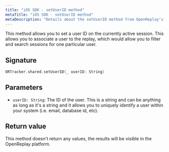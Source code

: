 ```yaml
---
title: "iOS SDK - setUserID method"
metaTitle: "iOS SDK - setUserID method"
metaDescription: "Details about the setUserID method from OpenReplay's iOS SDK"
---
```


This method allows you to set a user ID on the currently active session. This allows you to associate a user to the replay, which would allow you to filter and search sessions for one particular user.

## Signature
```swift
ORTracker.shared.setUserID(_ userID: String)
```

## Parameters

- `userID: String`: The ID of the user. This is a string and can be anything as long as it's a string and it allows you to uniquely identify a user within your system (i.e. email, database id, etc).

## Return value

This method doesn't return any values, the results will be visible in the OpenReplay platform.

